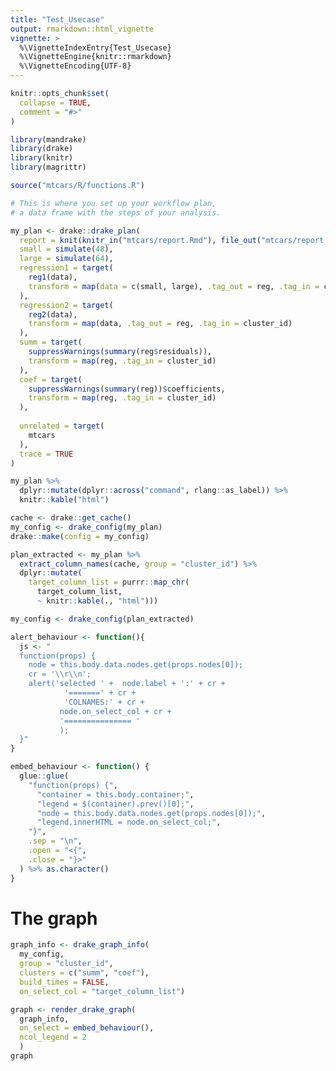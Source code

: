 ```yaml
---
title: "Test_Usecase"
output: rmarkdown::html_vignette
vignette: >
  %\VignetteIndexEntry{Test_Usecase}
  %\VignetteEngine{knitr::rmarkdown}
  %\VignetteEncoding{UTF-8}
---
```


```r
knitr::opts_chunk$set(
  collapse = TRUE,
  comment = "#>"
)
```

```r
library(mandrake)
library(drake)
library(knitr)
library(magrittr)

source("mtcars/R/functions.R")
```


```r
# This is where you set up your workflow plan,
# a data frame with the steps of your analysis.

my_plan <- drake::drake_plan(
  report = knit(knitr_in("mtcars/report.Rmd"), file_out("mtcars/report.md"), quiet = TRUE),
  small = simulate(48),
  large = simulate(64),
  regression1 = target(
    reg1(data),
    transform = map(data = c(small, large), .tag_out = reg, .tag_in = cluster_id)
  ),
  regression2 = target(
    reg2(data),
    transform = map(data, .tag_out = reg, .tag_in = cluster_id)
  ),
  summ = target(
    suppressWarnings(summary(reg$residuals)),
    transform = map(reg, .tag_in = cluster_id)
  ),
  coef = target(
    suppressWarnings(summary(reg))$coefficients,
    transform = map(reg, .tag_in = cluster_id)
  ),
  
  unrelated = target(
    mtcars
  ),
  trace = TRUE
)

my_plan %>% 
  dplyr::mutate(dplyr::across("command", rlang::as_label)) %>%
  knitr::kable("html")
```

```r
cache <- drake::get_cache()
my_config <- drake_config(my_plan)
drake::make(config = my_config)

```

```r
plan_extracted <- my_plan %>%
  extract_column_names(cache, group = "cluster_id") %>%
  dplyr::mutate(
    target_column_list = purrr::map_chr(
      target_column_list, 
      ~ knitr::kable(., "html")))
```

```r
my_config <- drake_config(plan_extracted)
```

```r
alert_behaviour <- function(){
  js <- "
  function(props) {
    node = this.body.data.nodes.get(props.nodes[0]);
    cr = '\\r\\n';
    alert('selected ' +  node.label + ':' + cr +
            '=======' + cr +
            'COLNAMES:' + cr +
           node.on_select_col + cr + 
           '=============== '
           );
  }"
}
```

```r
embed_behaviour <- function() {
  glue::glue(
    "function(props) {",
      "container = this.body.container;",
      "legend = $(container).prev()[0];",
      "node = this.body.data.nodes.get(props.nodes[0]);",
      "legend.innerHTML = node.on_select_col;",
    "}",
    .sep = "\n",
    .open = "<{",
    .close = "}>"
  ) %>% as.character()
}

```

# The graph

```r
graph_info <- drake_graph_info(
  my_config, 
  group = "cluster_id", 
  clusters = c("summ", "coef"), 
  build_times = FALSE,
  on_select_col = "target_column_list")

graph <- render_drake_graph(
  graph_info, 
  on_select = embed_behaviour(),
  ncol_legend = 2
  )
graph
```
